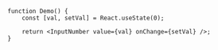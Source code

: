 ```tsx
function Demo() {
    const [val, setVal] = React.useState(0);

    return <InputNumber value={val} onChange={setVal} />;
}
```